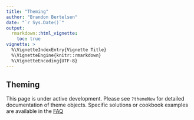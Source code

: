 ```yaml
---
title: "Theming"
author: "Brandon Bertelsen"
date: "`r Sys.Date()`"
output: 
  rmarkdown::html_vignette:
    toc: true
vignette: >
  %\VignetteIndexEntry{Vignette Title}
  %\VignetteEngine{knitr::rmarkdown}
  %\VignetteEncoding{UTF-8}
---
```


## Theming

This page is under active development. Please see `?themeNew` for detailed documentation of theme objects. Specific solutions or cookbook examples are available in the [FAQ](articles/FAQ.html)
